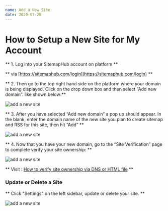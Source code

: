 ```yaml
---
name: Add a New Site
date: 2020-07-28
---
```


# How to Setup a New Site for My Account

** 1. Log into your SitemapHub account on platform **

** via [https://sitemaphub.com/login](https://sitemaphub.com/login) **

** 2. Then go to the top right hand side on the platform where your domain is being displayed. Click on the drop down box and then select “Add new domain”. like shown below:**

![add a new site](../static/images/add-new-site-01.png)

** 3. After you have selected “Add new domain” a pop up should appear. In the blank, enter the domain name of the new site you plan to create sitemap and RSS for this site, then hit “Add” **

![add a new site](../static/images/add-new-site-02.png)

** 4. Now that you have your new domain, go to the “Site Verification” page to complete verify your site ownership: **

![add a new site](../static/images/add-new-site-03.png)

** Visit : [How to verify site ownership via DNS or HTML file](verify-site-ownership) ** 

### Update or Delete a Site

** Click "Settings" on the left sidebar, update or delete your site. **

![add a new site](../static/images/add-new-site-04.png)